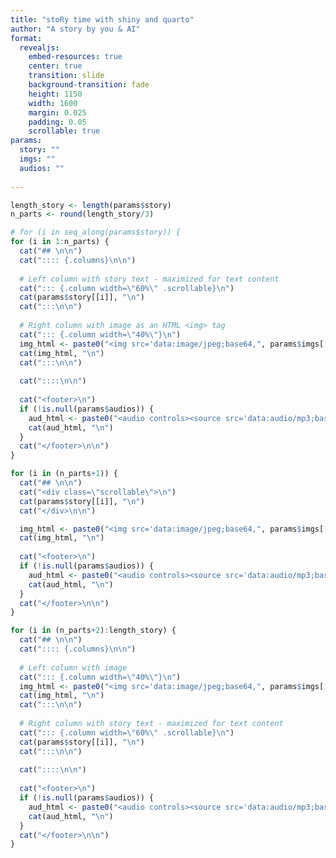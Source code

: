 ```yaml
---
title: "stoRy time with shiny and quarto"
author: "A story by you & AI"
format: 
  revealjs:
    embed-resources: true
    center: true
    transition: slide
    background-transition: fade
    height: 1150
    width: 1600
    margin: 0.025  
    padding: 0.05
    scrollable: true
params:
  story: ""
  imgs: ""
  audios: ""
  
---
```



```r
length_story <- length(params$story)
n_parts <- round(length_story/3)

# for (i in seq_along(params$story)) {
for (i in 1:n_parts) {
  cat("## \n\n")
  cat(":::: {.columns}\n\n")
  
  # Left column with story text - maximized for text content
  cat("::: {.column width=\"60%\" .scrollable}\n")
  cat(params$story[[i]], "\n")
  cat(":::\n\n")
  
  # Right column with image as an HTML <img> tag
  cat("::: {.column width=\"40%\"}\n")
  img_html <- paste0("<img src='data:image/jpeg;base64,", params$imgs[[i]], "' width='100%' />")
  cat(img_html, "\n")
  cat(":::\n\n")
  
  cat("::::\n\n")
  
  cat("<footer>\n")
  if (!is.null(params$audios)) {
    aud_html <- paste0("<audio controls><source src='data:audio/mp3;base64,", params$audios[[i]], "' type='audio/mp3'></audio>")
    cat(aud_html, "\n")
  }
  cat("</footer>\n\n")
}
```

```r
for (i in (n_parts+1)) {
  cat("## \n\n")
  cat("<div class=\"scrollable\">\n")
  cat(params$story[[i]], "\n")
  cat("</div>\n\n")

  img_html <- paste0("<img src='data:image/jpeg;base64,", params$imgs[[i]], "' width='50%' style='display: block; margin: auto;' />")
  cat(img_html, "\n")
  
  cat("<footer>\n")
  if (!is.null(params$audios)) {
    aud_html <- paste0("<audio controls><source src='data:audio/mp3;base64,", params$audios[[i]], "' type='audio/mp3'></audio>")
    cat(aud_html, "\n")
  }
  cat("</footer>\n\n")
}
```

```r
for (i in (n_parts+2):length_story) {
  cat("## \n\n")
  cat(":::: {.columns}\n\n")
  
  # Left column with image
  cat("::: {.column width=\"40%\"}\n")
  img_html <- paste0("<img src='data:image/jpeg;base64,", params$imgs[[i]], "' width='100%' />")
  cat(img_html, "\n")
  cat(":::\n\n")
  
  # Right column with story text - maximized for text content
  cat("::: {.column width=\"60%\" .scrollable}\n")
  cat(params$story[[i]], "\n")
  cat(":::\n\n")
  
  cat("::::\n\n")
  
  cat("<footer>\n")
  if (!is.null(params$audios)) {
    aud_html <- paste0("<audio controls><source src='data:audio/mp3;base64,", params$audios[[i]], "' type='audio/mp3'></audio>")
    cat(aud_html, "\n")
  }
  cat("</footer>\n\n")
}
```
